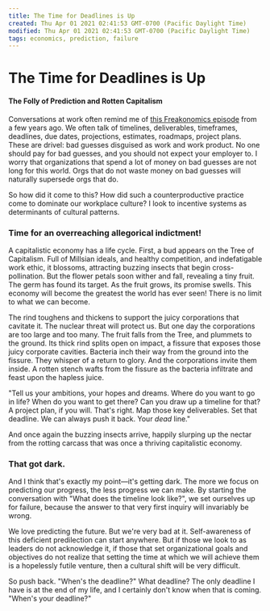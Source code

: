 ```yaml
---
title: The Time for Deadlines is Up
created: Thu Apr 01 2021 02:41:53 GMT-0700 (Pacific Daylight Time)
modified: Thu Apr 01 2021 02:41:53 GMT-0700 (Pacific Daylight Time)
tags: economics, prediction, failure
---
```


# The Time for Deadlines is Up

#### The Folly of Prediction and Rotten Capitalism

Conversations at work often remind me of [this Freakonomics episode](http://freakonomics.com/2011/06/30/freakonomics-radio-hour-long-episode-4-%E2%80%9Cthe-folly-of-prediction%E2%80%9D-2/) from a few years ago. We often talk of timelines, deliverables, timeframes, deadlines, due dates, projections, estimates, roadmaps, project plans. These are drivel: bad guesses disguised as work and work product. No one should pay for bad guesses, and you should not expect your employer to. I worry that organizations that spend a lot of money on bad guesses are not long for this world. Orgs that do not waste money on bad guesses will naturally supersede orgs that do.

So how did it come to this? How did such a counterproductive practice come to dominate our workplace culture? I look to incentive systems as determinants of cultural patterns.

### Time for an overreaching allegorical indictment!

A capitalistic economy has a life cycle. First, a bud appears on the Tree of Capitalism. Full of Millsian ideals, and healthy competition, and indefatigable work ethic, it blossoms, attracting buzzing insects that begin cross-pollination. But the flower petals soon wither and fall, revealing a tiny fruit. The germ has found its target. As the fruit grows, its promise swells. This economy will become the greatest the world has ever seen! There is no limit to what we can become.

The rind toughens and thickens to support the juicy corporations that cavitate it. The nuclear threat will protect us. But one day the corporations are too large and too many. The fruit falls from the Tree, and plummets to the ground. Its thick rind splits open on impact, a fissure that exposes those juicy corporate cavities. Bacteria inch their way from the ground into the fissure. They whisper of a return to glory. And the corporations invite them inside. A rotten stench wafts from the fissure as the bacteria infiltrate and feast upon the hapless juice.

"Tell us your ambitions, your hopes and dreams. Where do you want to go in life? When do you want to get there? Can you draw up a timeline for that? A project plan, if you will. That's right. Map those key deliverables. Set that deadline. We can always push it back. Your _dead_ line."

And once again the buzzing insects arrive, happily slurping up the nectar from the rotting carcass that was once a thriving capitalistic economy.

### That got dark.

And I think that's exactly my point—it's getting dark. The more we focus on predicting our progress, the less progress we can make. By starting the conversation with "What does the timeline look like?", we set ourselves up for failure, because the answer to that very first inquiry will invariably be wrong.

We love predicting the future. But we're very bad at it. Self-awareness of this deficient predilection can start anywhere. But if those we look to as leaders do not acknowledge it, if those that set organizational goals and objectives do not realize that setting the time at which we will achieve them is a hopelessly futile venture, then a cultural shift will be very difficult.

So push back. "When's the deadline?" What deadline? The only deadline I have is at the end of my life, and I certainly don't know when that is coming. "When's your deadline?"
